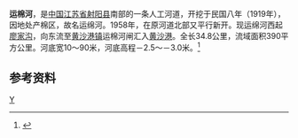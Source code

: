 {{Infobox River
  | river_name      = 运棉河
  | image_name      =
  | image_size      = 
  | caption         = 
  | origin          = [[江苏省|江苏省]][[射阳县|射阳县]][[廖家沟_(盐城市)|廖家沟]]
  | mouth           = 江苏省射阳县[[黄沙港镇|黄沙港镇]]运棉河闸[[黄沙港|黄沙港]]
  | basin_countries = {{PRC}}
  | length          = 34.8公里
  | elevation       = 
  | mouth_elevation = 
  | discharge       = 
  | watershed       = 390平方公里
}}
'''运棉河'''，是[[中国|中国]][[江苏省|江苏省]][[射阳县|射阳县]]南部的一条人工河道，开挖于民国八年（1919年），因地处产棉区，故名运绵河。1958年，在原河道北部又平行新开。现运绵河西起[[廖家沟_(盐城市)|廖家沟]]，向东流至[[黄沙港镇|黄沙港镇]]运棉河闸汇入[[黄沙港|黄沙港]]。全长34.8公里，流域面积390平方公里。河底宽10～90米，河底高程－2.5～－3.0米。<ref name="中国河湖大典">{{cite book zh |author=《中国河湖大典》编纂委员会 |title=《中国河湖大典·淮河卷》 |format=M |edition=1 |location=北京 |publisher=中国水利水电出版社 |date=2010年9月 |pages=146页 |id= ISBN 978-7-5084-7953-8}}</ref>

==参考资料==
{{reflist}}
{{淮河}}
[[Category:里下河水网|Y]]